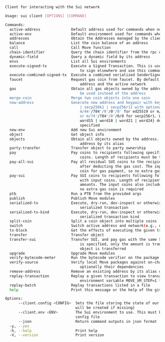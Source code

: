 
```sh
Client for interacting with the Sui network

Usage: sui client [OPTIONS] [COMMAND]

Commands:
  active-address              Default address used for commands when none specified
  active-env                  Default environment used for commands when none specified
  addresses                   Obtain the Addresses managed by the client
  balance                     List the coin balance of an address
  call                        Call Move function
  chain-identifier            Query the chain identifier from the rpc endpoint
  dynamic-field               Query a dynamic field by its address
  envs                        List all Sui environments
  execute-signed-tx           Execute a Signed Transaction. This is useful when the user prefers
                                  to sign elsewhere and use this command to execute
  execute-combined-signed-tx  Execute a combined serialized SenderSignedData string
  faucet                      Request gas coin from faucet. By default, it will use the active
                                  address and the active network
  gas                         Obtain all gas objects owned by the address. An address' alias can
                                  be used instead of the address
  merge-coin                  Merge two coin objects into one coin
  new-address                 Generate new address and keypair with keypair scheme flag {ed25519
                                  | secp256k1 | secp256r1} with optional derivation path, default to
                                  m/44'/784'/0'/0'/0' for ed25519 or m/54'/784'/0'/0/0 for secp256k1
                                  or m/74'/784'/0'/0/0 for secp256r1. Word length can be { word12 |
                                  word15 | word18 | word21 | word24} default to word12 if not
                                  specified
  new-env                     Add new Sui environment
  object                      Get object info
  objects                     Obtain all objects owned by the address. It also accepts an
                                  address by its alias
  party-transfer              Transfer object to party ownership
  pay                         Pay coins to recipients following specified amounts, with input
                                  coins. Length of recipients must be the same as that of amounts
  pay-all-sui                 Pay all residual SUI coins to the recipient with input coins,
                                  after deducting the gas cost. The input coins also include the
                                  coin for gas payment, so no extra gas coin is required
  pay-sui                     Pay SUI coins to recipients following following specified amounts,
                                  with input coins. Length of recipients must be the same as that of
                                  amounts. The input coins also include the coin for gas payment, so
                                  no extra gas coin is required
  ptb                         Run a PTB from the provided args
  publish                     Publish Move modules
  serialized-tx               Execute, dry-run, dev-inspect or otherwise inspect an already
                                  serialized transaction
  serialized-tx-kind          Execute, dry-run, dev-inspect or otherwise inspect an already
                                  serialized transaction kind
  split-coin                  Split a coin object into multiple coins
  switch                      Switch active address and network(e.g., devnet, local rpc server)
  tx-block                    Get the effects of executing the given transaction block
  transfer                    Transfer object
  transfer-sui                Transfer SUI, and pay gas with the same SUI coin object. If amount
                                  is specified, only the amount is transferred; otherwise the entire
                                  object is transferred
  upgrade                     Upgrade Move modules
  verify-bytecode-meter       Run the bytecode verifier on the package
  verify-source               Verify local Move packages against on-chain packages, and
                                  optionally their dependencies
  remove-address              Remove an existing address by its alias or hexadecimal string
  replay-transaction          Replay a given transaction to view transaction effects. Set
                                  environment variable MOVE_VM_STEP=1 to debug
  replay-batch                Replay transactions listed in a file
  help                        Print this message or the help of the given subcommand(s)

Options:
      --client.config <CONFIG>  Sets the file storing the state of our user accounts (an empty one
                                will be created if missing)
      --client.env <ENV>        The Sui environment to use. This must be present in the current
                                config file
      --json                    Return command outputs in json format
  -y, --yes                     
  -h, --help                    Print help
  -V, --version                 Print version
```
